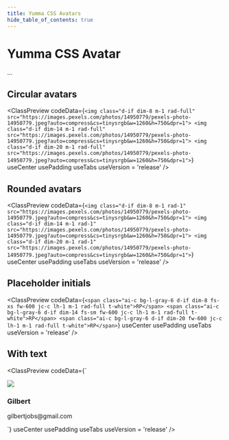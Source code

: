 ```yaml
---
title: Yumma CSS Avatars
hide_table_of_contents: true
---
```



# Yumma CSS Avatar

...

## Circular avatars

<ClassPreview
  codeData={`<img class="d-if dim-8 m-1 rad-full" src="https://images.pexels.com/photos/14950779/pexels-photo-14950779.jpeg?auto=compress&cs=tinysrgb&w=1260&h=750&dpr=1">
<img class="d-if dim-14 m-1 rad-full" src="https://images.pexels.com/photos/14950779/pexels-photo-14950779.jpeg?auto=compress&cs=tinysrgb&w=1260&h=750&dpr=1">
<img class="d-if dim-20 m-1 rad-full" src="https://images.pexels.com/photos/14950779/pexels-photo-14950779.jpeg?auto=compress&cs=tinysrgb&w=1260&h=750&dpr=1">`}
  useCenter
  usePadding
  useTabs
  useVersion = 'release'
/>

## Rounded avatars

<ClassPreview
  codeData={`<img class="d-if dim-8 m-1 rad-1" src="https://images.pexels.com/photos/14950779/pexels-photo-14950779.jpeg?auto=compress&cs=tinysrgb&w=1260&h=750&dpr=1">
<img class="d-if dim-14 m-1 rad-1" src="https://images.pexels.com/photos/14950779/pexels-photo-14950779.jpeg?auto=compress&cs=tinysrgb&w=1260&h=750&dpr=1">
<img class="d-if dim-20 m-1 rad-1" src="https://images.pexels.com/photos/14950779/pexels-photo-14950779.jpeg?auto=compress&cs=tinysrgb&w=1260&h=750&dpr=1">`}
  useCenter
  usePadding
  useTabs
  useVersion = 'release'
/>

## Placeholder initials

<ClassPreview
  codeData={`<span class="ai-c bg-l-gray-6 d-if dim-8 fs-xs fw-600 jc-c lh-1 m-1 rad-full t-white">RP</span>
<span class="ai-c bg-l-gray-6 d-if dim-14 fs-sm fw-600 jc-c lh-1 m-1 rad-full t-white">RP</span>
<span class="ai-c bg-l-gray-6 d-if dim-20 fw-600 jc-c lh-1 m-1 rad-full t-white">RP</span>`}
  useCenter
  usePadding
  useTabs
  useVersion = 'release'
/>

## With text

<ClassPreview
  codeData={`<div class="d-b fs-0">
  <div class="ai-c d-f">
    <img class="d-ib fs-0 dim-12 rad-full" src="https://images.pexels.com/photos/14950779/pexels-photo-14950779.jpeg?auto=compress&cs=tinysrgb&w=1260&h=750&dpr=1">
    <div class="ml-3">
      <h3 class="fw-600 t-d-gray-6">Gilbert</h3>
      <p class="fs-sm fw-500 t-gray">gilbertjobs@gmail.com</p>
    </div>
  </div>
</div>`}
  useCenter
  usePadding
  useTabs
  useVersion = 'release'
/>